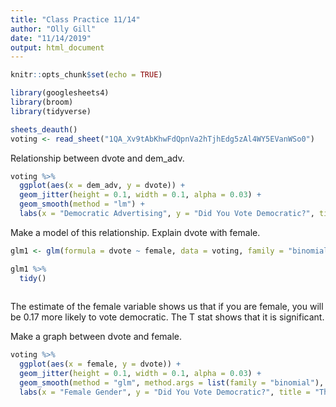 ```yaml
---
title: "Class Practice 11/14"
author: "Olly Gill"
date: "11/14/2019"
output: html_document
---
```


```r
knitr::opts_chunk$set(echo = TRUE)

library(googlesheets4)
library(broom)
library(tidyverse)

sheets_deauth()
voting <- read_sheet("1QA_Xv9tAbKhwFdQpnVa2hTjhEdg5zAl4WY5EVanWSo0")
```

Relationship between dvote and dem_adv.
```r
voting %>%
  ggplot(aes(x = dem_adv, y = dvote)) +
  geom_jitter(height = 0.1, width = 0.1, alpha = 0.03) +
  geom_smooth(method = "lm") +
  labs(x = "Democratic Advertising", y = "Did You Vote Democratic?", title = "The Affect of Advertising on Voting")
```

Make a model of this relationship. Explain dvote with female.
```r
glm1 <- glm(formula = dvote ~ female, data = voting, family = "binomial")

glm1 %>%
  tidy()
  
```
The estimate of the female variable shows us that if you are female, you will be 0.17 more likely to vote democratic. The T stat shows that it is significant.

Make a graph between dvote and female.
```r
voting %>%
  ggplot(aes(x = female, y = dvote)) +
  geom_jitter(height = 0.1, width = 0.1, alpha = 0.03) +
  geom_smooth(method = "glm", method.args = list(family = "binomial"), se = FALSE) +
  labs(x = "Female Gender", y = "Did You Vote Democratic?", title = "The Affect of Gender on Voting")
```

